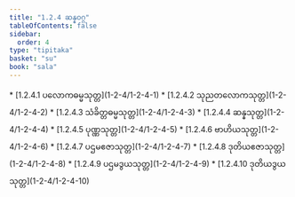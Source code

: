 ```yaml
---
title: "1.2.4 ဆန္နဝဂ္ဂ"
tableOfContents: false
sidebar:
  order: 4
type: "tipitaka"
basket: "su"
book: "sala"
---
```



<DynamicBreadcrumb />



<TableOfContents book="sala" section="1.2.4">
* [1.2.4.1 ပလောကဓမ္မသုတ္တ](1-2-4/1-2-4-1)
* [1.2.4.2 သုညတလောကသုတ္တ](1-2-4/1-2-4-2)
* [1.2.4.3 သံခိတ္တဓမ္မသုတ္တ](1-2-4/1-2-4-3)
* [1.2.4.4 ဆန္နသုတ္တ](1-2-4/1-2-4-4)
* [1.2.4.5 ပုဏ္ဏသုတ္တ](1-2-4/1-2-4-5)
* [1.2.4.6 ဗာဟိယသုတ္တ](1-2-4/1-2-4-6)
* [1.2.4.7 ပဌမဧဇာသုတ္တ](1-2-4/1-2-4-7)
* [1.2.4.8 ဒုတိယဧဇာသုတ္တ](1-2-4/1-2-4-8)
* [1.2.4.9 ပဌမဒွယသုတ္တ](1-2-4/1-2-4-9)
* [1.2.4.10 ဒုတိယဒွယသုတ္တ](1-2-4/1-2-4-10)
</TableOfContents>